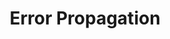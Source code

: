 ---
id: "express_hard_003"
questionType: "MULTIPLE_CHOICE"
title: "Error Propagation"
description: "How do you pass an error to Express error-handling middleware?"
difficulty: "HARD"
category: "Express"
options:
  - "throw error"
  - "res.error(error)"
  - "next(error)"
  - "app.handle(error)"
correctAnswer: 2
---